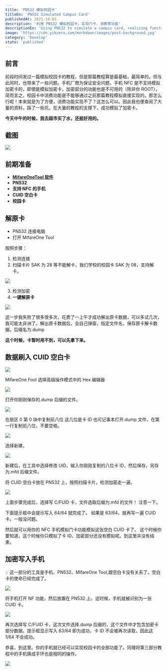```yaml
---
title: 'PN532 模拟校园卡'
titleEn: 'PN532 Simulated Campus Card'
publishedAt: 2021-10-03
description: '利用 PN532 模拟校园卡，实现门卡、消费等功能'
descriptionEn: 'Using PN532 to simulate a campus card, realizing functions such as access cards and consumption'
image: 'https://cdn.yikzero.com/markdown/images/post-background.jpg'
category: 'Develop'
state: 'published'
---
```


## 前言

前段时间发过一篇模拟校园卡的教程，但是那篇教程算是最基础，最简单的。但与此同时，也带来了一些问题。手机厂商为保证安全问题，手机 NFC 是不支持模拟加密卡的，即使能模拟加密卡，加密部分的功能也是不可用的（除非你 ROOT）。简而言之，校园卡中消费功能是不能够通过之前那篇教程模拟直接实现的。那怎么行呢！本来就是为了方便，消费功能实现不了？这怎么可以。因此我也便查阅了大量的资料，踩了一些坑，在大量的教程的支撑下，成功模拟了加密卡。

**今天中午的时候，我去超市买了水，还挺好用的。**

## 截图

![](https://cdn.yikzero.com/markdown/images/202311081211243.jpg)

## 前期准备

- **[MifareOneTool 软件](https://github.com/xcicode/MifareOneTool/releases/latest)**
- **PN532**
- **支持 NFC 的手机**
- **CUID 空白卡**
- **校园卡**

## 解原卡

- PN532 连接电脑
- 打开 MifareOne Tool

按照步骤：

1. 检测连接
2. 扫描卡片 SAK 为 28 等不能解卡，我们学校的校园卡 SAK 为 08，支持解卡。

![](https://cdn.yikzero.com/markdown/images/202311081211470.png)

3. 检测加密
4. **一键解原卡**

![](https://cdn.yikzero.com/markdown/images/202311081212853.png)

这一步我失败了很多很多次，花费了一上午才成功解出原卡数据，可以多试几次，我可能太非洲了。解出原卡数据后，会自己弹窗，指定文件名，保存原卡解卡数据。后缀名为.dump

**这个时候，卡暂时用不到，可以先拿下来。**

## 数据刷入 CUID 空白卡

![](https://cdn.yikzero.com/markdown/images/202311081213335.png)

MifareOne Fool 选择高级操作模式中的 Hex 编辑器

![](https://cdn.yikzero.com/markdown/images/202311081215534.png)

打开你刚刚保存的.dump 后缀的文件。

![](https://cdn.yikzero.com/markdown/images/202311081216191.png)

在扇区 0 第 0 块中复制前八位 这几位是卡 ID 也可记事本打开.dump 文件，在第一行复制前八位，不要空格。

![](https://cdn.yikzero.com/markdown/images/202311081217856.png)

选择新建，

![](https://cdn.yikzero.com/markdown/images/202311081218941.png)

新建后，在工具中选择修改 UID，输入你刚刚复制的八位卡 ID，然后保存，另存为.mfd 后缀文件。

将 CUID 空白卡放在 PN532 上，按照扫描卡片，检测加密走一遍。

![](https://cdn.yikzero.com/markdown/images/202311081219805.png)

上面步骤完成后，选择写 C/FUID 卡，文件选取后缀为.mfd 的文件！ 注意一下。

下面提示框中会提示写入 64/64 就完成了。 如果是 63/64，就再写一遍 CUID 卡。一般没问题。

然后就可以用你的 NFC 手机模拟门卡功能模拟这张空白 CUID 卡了。 这个时候你要知道，这个时候你只模拟了卡 ID，加密部分还没有模拟呢。到这里并没有结束。

## 加密写入手机

💡 这一部分的工具是手机、PN532、MifareOne Tool,跟空白卡没有关系了。空白卡的使命已经完成了。

![](https://cdn.yikzero.com/markdown/images/202311081220132.jpg)

将手机打开 NF 功能，然后放置在 PN532 上。这时候，手机就被识别为一张 CUID 卡。

![](https://cdn.yikzero.com/markdown/images/202311081220482.png)

再次选择写 C/FUID 卡，这次文件选择.dump 后缀的，这个文件中才包含加密卡部分数据。提示框显示写入 63/64 即为成功，卡 ID 不会被再次读取，因此这 1/64 不会成功。

恭喜，到这里。你的手机就已经可以实现校园卡的全部功能了。同理将第三部分教程中的手机换成手环也是相同的操作。

![](https://cdn.yikzero.com/markdown/images/202311081221822.jpg)
